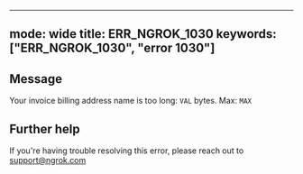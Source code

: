 
---
mode: wide
title: ERR_NGROK_1030
keywords: ["ERR_NGROK_1030", "error 1030"]
---

## Message
Your invoice billing address name is too long: `VAL` bytes. Max: `MAX`




## Further help
If you're having trouble resolving this error, please reach out to [support@ngrok.com](mailto:support@ngrok.com?subject=Help%20with%20ERR_NGROK_1030)

